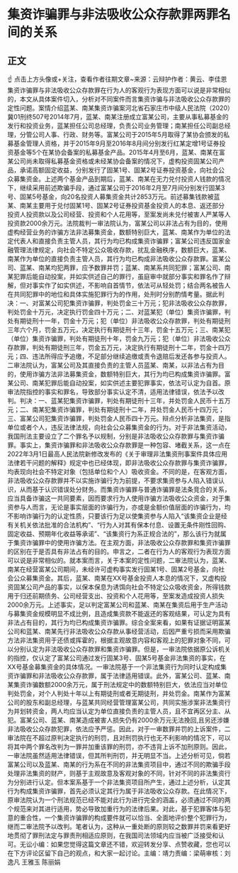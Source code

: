 # 集资诈骗罪与非法吸收公众存款罪两罪名间的关系
## 正文
☝ 点击上方头像或+关注，查看作者往期文章~来源：云辩护作者：黄云、李佳恩集资诈骗罪与非法吸收公众存款罪在行为人的客观行为表现方面可以说是非常相似的，本文从具体案件切入，分析对不同案件而言集资诈骗与非法吸收公众存款罪的定性问题。案情介绍蓝某、南某集资诈骗案河北省石家庄市中级人民法院（2020）冀01刑终507号2014年7月，蓝某、南某注册成立富某公司，主要从事私募基金的发行和投资业务，蓝某担任公司总经理，负责公司业务管理；南某担任公司副总经理，分管公司人事、行政、财务等。富某公司于2015年5月取得了某协会颁发的私募基金管理人资格，并于2015年9月至2016年8月间分别发行红某定增1号证券投资基金等5个在某协会备案的私募基金产品。2015年4月至6月，蓝某、南某在富某公司尚未取得私募基金资格或未经某协会备案的情况下，虚构投资固某公司产品，承诺高额固定收益，分别发行了固某1号、固某2号证券投资基金，向社会公众募集资金。上述两个基金产品到期后，蓝某、南某在无力兑付投资人钱款的情况下，继续采用前述欺骗手段，通过富某公司于2016年2月至7月间分别发行固某3号、固某5号基金，向20名投资人募集资金共计2853万元。前述募集钱款被蓝某、南某主要用于兑付固某1号、固某2号证券投资基金投资人的本息、返还部分投资人投资款以及公司经营、投资和个人花用等，至案发尚未兑付被害人严某等人投资款2000余万元。法院裁判一审法院认为，富某公司以非法占有为目的，使用虚构经营业务的诈骗方法非法募集资金，数额特别巨大，蓝某、南某作为单位的法定代表人和直接负责主管人员，其行为均已构成集资诈骗罪；富某公司违反国家金融管理法律规定，向社会不特定公众吸收存款，扰乱金融秩序，数额巨大，蓝某、南某作为单位的直接负责主管人员，其行为均已构成非法吸收公众存款罪。富某公司、蓝某、南某均犯两罪，应予数罪并罚；蓝某、南某系共同犯罪；富某公司、南某犯罪后能自动投案，并如实供述自己的罪行，虽庭审中就部分事实和罪名作了辩解，但对事实作了如实供述，不影响自首情节，依法可从轻处罚；结合两名被告人在共同犯罪中的地位和具体实施犯罪行为的作用，处刑时分别酌情考量。据此判决：一、对富某公司犯集资诈骗罪，判处罚金三十万元；犯非法吸收公众存款罪，判处罚金十万元，决定执行罚金四十万元；二、对蓝某犯（单位）集资诈骗罪，判处有期徒刑十一年，罚金十万元；犯（单位）非法吸收公众存款罪，判处有期徒刑三年六个月，罚金五万元，决定执行有期徒刑十三年，罚金十五万元；三、南某犯（单位）集资诈骗罪，判处有期徒刑十年，罚金九万元；犯（单位）非法吸收公众存款罪，判处有期徒刑三年，罚金五万元，决定执行有期徒刑十二年，罚金十四万元；四、违法所得应予追缴，不足部分继续追缴或责令退赔后发还各参与投资人。二审法院认为，富某公司及其直接负责的主管人员蓝某、南某，以非法占有为目的，使用诈骗方法非法募集资金，数额特别巨大，其行为均已构成集资诈骗罪。富某公司、南某犯罪后能自动投案，如实供述主要犯罪事实，依法可认定为自首。原审法院指控的事实和罪名，导致部分事实认定不清，适用法律错误，依法予以改判。判决：一、蓝某犯集资诈骗罪，判处有期徒刑十三年，并处罚金人民币十五万元；二、南某犯集资诈骗罪，判处有期徒刑十二年，并处罚金人民币十四万元；三、富某公司犯集资诈骗罪，判处罚金人民币四十万元。辩点分析非法集资，是指单位或者个人，违反法律法规，向社会公众募集资金的行为。对于非法集资活动，我国刑法主要设立了二个罪名予以规制，分别是非法吸收公众存款罪与集资诈骗罪。事实上，集资诈骗罪和非法吸收公众存款罪是一种包容、堵截关系，这一点在2022年3月1日最高人民法院新修改发布的《关于审理非法集资刑事案件具体应用法律若干问题的解释》规定中也已经体现，即非法吸收公众存款罪与集资诈骗罪，均表现向社会不特定对象（包括单位和个人）吸收资金。不同的是，在客观方面，非法吸收公众存款罪并不以实施诈骗行为为前提，不要求集资参与人陷入错误认识，从而基于认识错误处分财务。而集资诈骗罪与普通诈骗罪是法条竞合的关系，应当具备诈骗这一共同要素，因而要求行为人使用诈骗方法吸收公众资金，对于集资参与人而言，无论是事实层面的诈骗行为，亦或是金额价值层面的诈骗行为，均不影响诈骗行为的认定性质，只要该行为足以使集资参与人陷入“该集资企业是经有关机关依法批准的合法机构”、“行为人对其有保本付息、设置无条件刚性回购、固定收益、预期年化收益等承诺”、“该集资行为系正规合法的”，那么该行为就属于集资诈骗罪中的使用诈骗方法。在主观方面，非法吸收公众存款罪和集资诈骗罪的区别在于是否具有非法占有的目的。申言之，二者在行为人的客观行为表现方面可以说是非常相似的。就本案而言，关于本案的定性问题，二审法院认为，蓝某、南某在经营富某公司期间，未经许可虚构事实发行固某1号、固某2号基金，向社会公众募集资金。其后，蓝某、南某在XX号基金投资人本息的情况下，又虚构投资固某公司产品的事实，以保本保息为诱饵向社会不特定公众吸收资金，所得钱款用于归还前期债务、公司经营支出、投资和个人花用等，至案发造成投资人损失2000余万元。上述事实，足以判定富某公司和蓝某、南某在集资后用于生产活动与募集资金规模明显不成比例，且造成集资款不能返还的客观结果，可认定为具有非法占有目的，其行为均已构成集资诈骗罪。综合全案来看，如果有证据证明富某公司和蓝某、南某先行非法吸收公众存款从事经营活动，后因严重亏损而采用欺骗方法非法集资用于还债或挥霍的，根据主观故意内容和客观上的犯罪对象不同，可以分别认定为非法吸收公众存款罪和集资诈骗罪。但是，一审法院依据原公诉机关的指控，仅认定了富某公司通过发行固某3号、固某5号基金非法集资的事实，在XX号基金募集资金的具体情况。一审法院基于一个非法集资行为同时认定构成集资诈骗罪和非法吸收公众存款罪，属于法律适用错误。此外，富某公司、蓝某、南某集资诈骗数额2000余万元，属于刑法规定中的数额特别巨大，依法应当对单位判处罚金，对个人判处十年以上有期徒刑或者无期徒刑，并处罚金。南某作为富某公司的股东和副总经理，与蓝某共同经营管理富某公司，共同实施涉案非法集资行为并划转资金，两人均应当认定为单位直接负责的主管人员，且不宜再区分主、从犯。富某公司、蓝某、南某造成被害人损失仍有2000余万元无法挽回,且另还涉嫌非法吸收公众存款犯罪，依法应予严惩。因此，对于一审数罪并罚的上诉案件，二审法院在不超过原判决定执行的刑罚，且对刑罚执行也无不利影响的情况下，可以将其中两个罪名改判为一罪并加重该罪的刑罚，亦不违背上诉不加刑原则。因此，一审法院虽然适用法律错误，但其所判刑罚，并无明显不当。上述分析可见，倘若富某公司以及蓝某、南某的行为系在不同的非法集资项目中，通过不同的欺骗手段处理非法集资的财产，则基于主观故意及客观对象的不同，针对不同的非法集资行为分别进行认定。但本案系基于一个非法集资项目所产生，通过上述分析，认定其行为构成集资诈骗罪，首先必须认定其行为属于非法吸收公众存款。在此情况下，原审法院认为一个刑法规范已经不能对此行为进行完全的涵盖，必须通过不同的两个规范来对其进行适用，势必导致加重行为的法律后果。对此，基于犯罪客体与犯意的重合性，一个集资诈骗罪的构成要件就可以恰当、全面地评价整个犯罪行为，继而二审法院予以改判。笔者认为，这种从一重处断的原则较之数罪并罚来看更好地贯彻了罪刑法定与罪责刑相适应原则，在我国司法领域内应当被广泛接受和认可。无讼小编：如果您觉得这篇文章还不错，欢迎转发分享、点赞收藏，您也可以在下方评论区留下自己的观点，和大家一起讨论。主编：靖力责编：梁萌审核：刘逸凡 王雅玉 陈丽娟